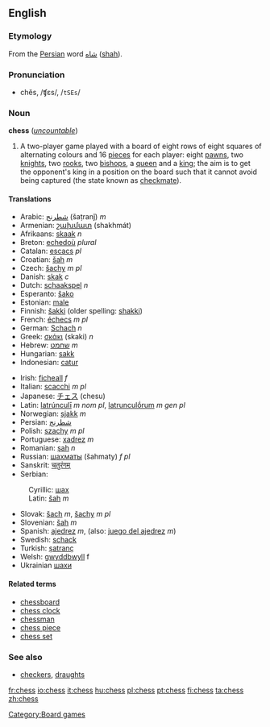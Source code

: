 ==English==
===Etymology===
From the [[Persian]] word [[شاه]] ([[shah]]).

===Pronunciation===
*chĕs, /ʧɛs/, /<tt>tSEs</tt>/

===Noun===
'''chess''' (''[[uncountable]]'')
# A two-player game played with a board of eight rows of eight squares of alternating colours and 16 [[piece]]s for each player: eight [[pawn]]s, two [[knight]]s, two [[rook]]s, two [[bishop]]s, a [[queen]] and a [[king]]; the aim is to get the opponent's king in a position on the board such that it cannot avoid being captured (the state known as [[checkmate]]).

====Translations====
{{top}}
*Arabic: [[شطرنج]] (šaṭranǰ) ''m''
*Armenian: [[շախմատ]] (shakhmát)
*Afrikaans: [[skaak]] ''n''
*Breton: [[echedoù]] ''plural''
*Catalan: [[escacs]] ''pl''
*Croatian: [[šah]] ''m''
*Czech: [[šachy]] ''m pl''
*Danish: [[skak]] ''c''
*Dutch: [[schaakspel]] ''n'' <!--Wikipedia has "schaken"--><!--thatʼs the verb form: “to play c.”-->
*Esperanto: [[ŝako]]
*Estonian: [[male]]
*Finnish: [[šakki]] (older spelling: [[shakki]])
*French: [[échecs]] ''m pl''
*German: [[Schach]] ''n''
*Greek: [[σκάκι]] (skaki) ''n''
*Hebrew: [[שחמט]] ''m''
*Hungarian: [[sakk]]
*Indonesian: [[catur]]
{{mid}}
*Irish: [[ficheall]] ''f''
*Italian: [[scacchi]] ''m pl''
*Japanese: [[チェス]] (chesu)
*Latin: [[latrúnculī]] ''m nom pl'', [[latrunculṓrum]] ''m gen pl''
*Norwegian: [[sjakk]] ''m''
*Persian: [[شطرنج]]
*Polish: [[szachy]] ''m pl''
*Portuguese: [[xadrez]] ''m''
*Romanian: [[șah]] ''n''
*Russian: [[шахматы]] (šahmaty) ''f pl''
*Sanskrit: [[चतुरंगम्]]
*Serbian:
:Cyrillic: [[шах]]
:Latin: [[šah]] ''m''
*Slovak: [[šach]] ''m'', [[šachy]] ''m pl''
*Slovenian: [[šah]] ''m''
*Spanish: [[ajedrez]] ''m'', (also: [[juego del ajedrez]] ''m'')
*Swedish: [[schack]]
*Turkish: [[şatranç]]
*Welsh: [[gwyddbwyll]] f
*Ukrainian [[шахи]]
{{bottom}}

====Related terms====
*[[chessboard]]
*[[chess clock]]
*[[chessman]]
*[[chess piece]]
*[[chess set]]

===See also===
{{Wikipedia}}
{{Wikibooks}}
*[[checkers]], [[draughts]]

[[Category:Board games]]

[[fr:chess]]
[[io:chess]]
[[it:chess]]
[[hu:chess]]
[[pl:chess]]
[[pt:chess]]
[[fi:chess]]
[[ta:chess]]
[[zh:chess]]